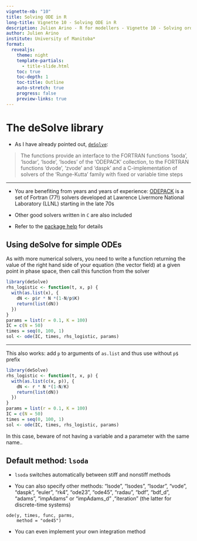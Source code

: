 ---
vignette-nb: "10"
title: Solving ODE in R
long-title: Vignette 10 - Solving ODE in R
description: Julien Arino - R for modellers - Vignette 10 - Solving ordinary differential equations (ODE) in R
author: Julien Arino
institute: University of Manitoba*
format: 
  revealjs:
    theme: night    
    template-partials:
      - title-slide.html
    toc: true
    toc-depth: 1
    toc-title: Outline
    auto-stretch: true
    progress: false
    preview-links: true
---

# The deSolve library

- As I have already pointed out, [`deSolve`](https://cran.r-project.org/web/packages/deSolve/index.html):

> The functions provide an interface to the FORTRAN functions 'lsoda', 'lsodar', 'lsode', 'lsodes' of the 'ODEPACK' collection, to the FORTRAN functions 'dvode', 'zvode' and 'daspk' and a C-implementation of solvers of the 'Runge-Kutta' family with fixed or variable time steps

---

- You are benefiting from years and years of experience: [ODEPACK](https://computing.llnl.gov/projects/odepack) is a set of Fortran (77!) solvers developed at Lawrence Livermore National Laboratory (LLNL) starting in the late 70s

- Other good solvers written in `C` are also included

- Refer to the [package help](https://cran.r-project.org/web/packages/deSolve/deSolve.pdf) for details


## Using deSolve for simple ODEs

As with more numerical solvers, you need to write a function returning the value of the right hand side of your equation (the vector field) at a given point in phase space, then call this function from the solver

```R
library(deSolve)
rhs_logistic <- function(t, x, p) {
  with(as.list(x), {
    dN <- p$r * N *(1-N/p$K)
    return(list(dN))
  })
}
params = list(r = 0.1, K = 100)
IC = c(N = 50)
times = seq(0, 100, 1)
sol <- ode(IC, times, rhs_logistic, params)
```

---

This also works: add `p` to arguments of `as.list` and thus use without `p$` prefix

```R
library(deSolve)
rhs_logistic <- function(t, x, p) {
  with(as.list(c(x, p)), {
    dN <- r * N *(1-N/K)
    return(list(dN))
  })
}
params = list(r = 0.1, K = 100)
IC = c(N = 50)
times = seq(0, 100, 1)
sol <- ode(IC, times, rhs_logistic, params)
```

In this case, beware of not having a variable and a parameter with the same name..

## Default method: `lsoda`

- `lsoda` switches automatically between stiff and nonstiff methods

- You can also specify other methods: "lsode", "lsodes", "lsodar", "vode", "daspk", "euler", "rk4", "ode23", "ode45", "radau", "bdf", "bdf_d", "adams", "impAdams" or "impAdams_d" ,"iteration" (the latter for discrete-time systems)

```
ode(y, times, func, parms, 
    method = "ode45")
```

- You can even implement your own integration method

